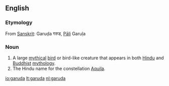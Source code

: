 ==English==
{{wikipedia}}

===Etymology===
From [[w:Sanskrit|Sanskrit]]: Garuḍa गरुड, [[w:Pali|Pāli]] Garuḷa

===Noun===
{{en-noun}}

#A large [[mythical]] [[bird]] or bird-like creature that appears in both [[w:Hindu mythology|Hindu]] and [[w:Buddhist mythology|Buddhist]] [[w:mythology|mythology]].
#The Hindu name for the constellation [[Aquila]].

[[io:garuda]]
[[lt:garuda]]
[[nl:garuda]]